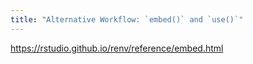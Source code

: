 ```yaml
---
title: "Alternative Workflow: `embed()` and `use()`"
---
```


<https://rstudio.github.io/renv/reference/embed.html>
